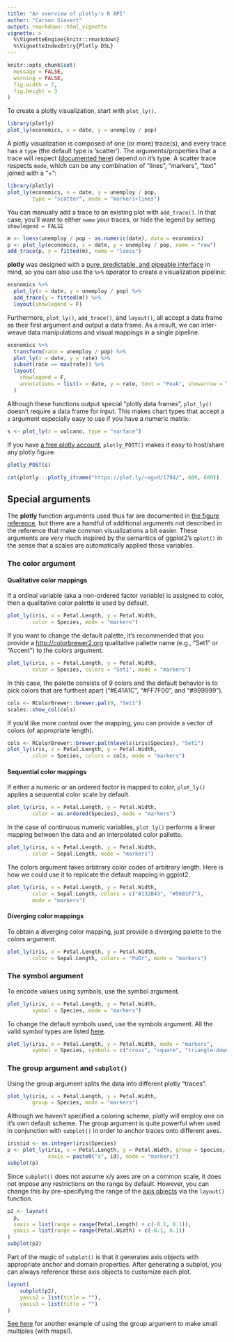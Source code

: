 ```yaml
---
title: "An overview of plotly's R API"
author: "Carson Sievert"
output: rmarkdown::html_vignette
vignette: >
  %\VignetteEngine{knitr::rmarkdown} 
  %\VignetteIndexEntry{Plotly DSL}
---
```


```r
knitr::opts_chunk$set(
  message = FALSE, 
  warning = FALSE, 
  fig.width = 7, 
  fig.height = 3
)
```

To create a plotly visualization, start with `plot_ly()`.

```r
library(plotly)
plot_ly(economics, x = date, y = unemploy / pop)
```

A plotly visualization is composed of one (or more) trace(s), and every trace has a `type` (the default type is 'scatter'). The arguments/properties that a trace will respect ([documented here](https://plot.ly/r/reference)) depend on it's type. A scatter trace respects `mode`, which can be any combination of "lines", "markers", "text" joined with a "+":

```r
library(plotly)
plot_ly(economics, x = date, y = unemploy / pop, 
        type = "scatter", mode = "markers+lines")
```

You can manually add a trace to an existing plot with `add_trace()`. In that case, you'll want to either `name` your traces, or hide the legend by setting `showlegend = FALSE`

```r
m <- loess(unemploy / pop ~ as.numeric(date), data = economics)
p <- plot_ly(economics, x = date, y = unemploy / pop, name = "raw") 
add_trace(p, y = fitted(m), name = "loess")
```

__plotly__ was designed with a [pure, predictable, and pipeable interface](https://dl.dropboxusercontent.com/u/41902/pipe-dsls.pdf) in mind, so you can also use the `%>%` operator to create a visualization pipeline:

```r
economics %>%
  plot_ly(x = date, y = unemploy / pop) %>% 
  add_trace(y = fitted(m)) %>%
  layout(showlegend = F)
```

Furthermore, `plot_ly()`, `add_trace()`, and `layout()`, all accept a data frame as their first argument and output a data frame. As a result, we can inter-weave data manipulations and visual mappings in a single pipeline.

```r
economics %>%
  transform(rate = unemploy / pop) %>%
  plot_ly(x = date, y = rate) %>% 
  subset(rate == max(rate)) %>%
  layout(
    showlegend = F, 
    annotations = list(x = date, y = rate, text = "Peak", showarrow = T)
  )
```

Although these functions output special "plotly data frames", `plot_ly()` doesn't require a data frame for input. This makes chart types that accept a `z` argument especially easy to use if you have a numeric matrix:

```r
s <- plot_ly(z = volcano, type = "surface")
```

If you have [a free plotly account](https://plot.ly/r/getting-started/), `plotly_POST()` makes it easy to host/share any plotly figure.

```r
plotly_POST(s)
```

```r
cat(plotly:::plotly_iframe("https://plot.ly/~agvd/1794/", 600, 600))
```


## Special arguments

The __plotly__ function arguments used thus far are documented in [the figure reference](https://plot.ly/r/reference), but there are a handful of additional arguments not described in the reference that make common visualizations a bit easier. These arguments are very much inspired by the semantics of ggplot2's `qplot()` in the sense that a scales are automatically applied these variables.

### The color argument

#### Qualitative color mappings

If a ordinal variable (aka a non-ordered factor variable) is assigned to color, then a qualitative color palette is used by default.

```r
plot_ly(iris, x = Petal.Length, y = Petal.Width, 
        color = Species, mode = "markers")
```

If you want to change the default palette, it's recommended that you provide a <http://colorbrewer2.org> qualitative pallette name (e.g., "Set1" or "Accent") to the colors argument.

```r
plot_ly(iris, x = Petal.Length, y = Petal.Width, 
        color = Species, colors = "Set1", mode = "markers")
```

In this case, the palette consists of 9 colors and the default behavior is to pick colors that are furthest apart ("#E41A1C", "#FF7F00", and "#999999").

```r
cols <- RColorBrewer::brewer.pal(9, "Set1")
scales::show_col(cols)
```

If you'd like more control over the mapping, you can provide a vector of colors (of appropriate length).

```r
cols <- RColorBrewer::brewer.pal(nlevels(iris$Species), "Set1")
plot_ly(iris, x = Petal.Length, y = Petal.Width, 
        color = Species, colors = cols, mode = "markers")
```

#### Sequential color mappings

If either a numeric or an ordered factor is mapped to color, `plot_ly()` applies a sequential color scale by default.

```r
plot_ly(iris, x = Petal.Length, y = Petal.Width, 
        color = as.ordered(Species), mode = "markers")
```

In the case of continuous numeric variables, `plot_ly()` performs a linear mapping between the data and an interpolated color pallette.

```r
plot_ly(iris, x = Petal.Length, y = Petal.Width, 
        color = Sepal.Length, mode = "markers")
```

The colors argument takes arbitrary color codes of arbitrary length. Here is how we could use it to replicate the default mapping in ggplot2.

```r
plot_ly(iris, x = Petal.Length, y = Petal.Width, 
        color = Sepal.Length, colors = c("#132B43", "#56B1F7"), 
        mode = "markers")
```

#### Diverging color mappings

To obtain a diverging color mapping, just provide a diverging palette to the colors argument.

```r
plot_ly(iris, x = Petal.Length, y = Petal.Width, 
        color = Sepal.Length, colors = "PuOr", mode = "markers")
```

### The symbol argument

To encode values using symbols, use the symbol argument.

```r
plot_ly(iris, x = Petal.Length, y = Petal.Width, 
        symbol = Species, mode = "markers")
```

To change the default symbols used, use the symbols argument. All the valid symbol types are listed [here](https://plot.ly/r/reference/#marker).

```r
plot_ly(iris, x = Petal.Length, y = Petal.Width, mode = "markers",
        symbol = Species, symbols = c("cross", "square", "triangle-down"))
```


### The group argument and `subplot()`

Using the group argument splits the data into different plotly "traces".

```r
plot_ly(iris, x = Petal.Length, y = Petal.Width, 
        group = Species, mode = "markers")
```

Although we haven't specified a coloring scheme, plotly will employ one on it's own default scheme. The group argument is quite powerful when used in conjunction with `subplot()` in order to anchor traces onto different axes.

```r
iris$id <- as.integer(iris$Species)
p <- plot_ly(iris, x = Petal.Length, y = Petal.Width, group = Species,
             xaxis = paste0("x", id), mode = "markers")
subplot(p)
```

Since `subplot()` does not assume x/y axes are on a common scale, it does not impose any restrictions on the range by default. However, you can change this by pre-specifying the range of the [axis objects](https://plot.ly/r/reference/#xaxis) via the `layout()` function.

```r
p2 <- layout(
  p, 
  xaxis = list(range = range(Petal.Length) + c(-0.1, 0.1)),
  yaxis = list(range = range(Petal.Width) + c(-0.1, 0.1))
)
subplot(p2)
```

Part of the magic of `subplot()` is that it generates axis objects with appropriate anchor and domain properties. After generating a subplot, you can always reference these axis objects to customize each plot.

```r
layout(
    subplot(p2),
    yaxis2 = list(title = ""), 
    yaxis3 = list(title = "")
)
```


[See here](https://plot.ly/r/map-subplots-and-small-multiples/) for another example of using the group argument to make small multiples (with maps!).
